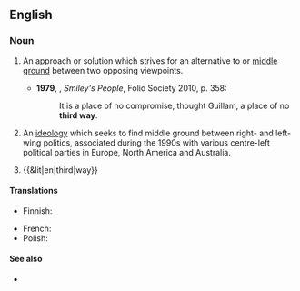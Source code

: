 {{also|Third Way}}

==English==
{{wikipedia|Third Way}}

===Noun===
{{en-noun}}

# An approach or solution which strives for an alternative to or [[middle ground]] between two opposing viewpoints. {{defdate|from 17th c.}}
#: {{syn|en|via media}}
#* '''1979''', {{w|John Le Carré}}, ''Smiley's People'', Folio Society 2010, p. 358:
#*: It is a place of no compromise, thought Guillam, a place of no '''third way'''.
# {{lb|en|politics}} An [[ideology]] which seeks to find middle ground between right- and left-wing politics, associated during the 1990s with various centre-left political parties in Europe, North America and Australia. {{defdate|from 20th c.}}
# {{&lit|en|third|way}}

====Translations====
{{trans-top|approach or solution which strives for an alternative to or middle ground between two opposing viewpoints}}
* Finnish: {{t-needed|fi}}
{{trans-mid}}
* French: {{t|fr|voie moyenne|f}}
* Polish: {{t-needed|pl}}
{{trans-bottom}}

====See also====
* {{l|en|golden mean}}